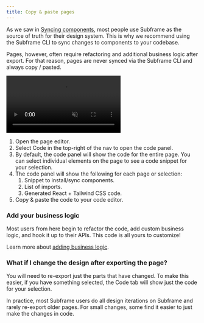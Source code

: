```yaml
---
title: Copy & paste pages
---
```


As we saw in [Syncing components](/developing/syncing-components), most people use Subframe as the source of truth for their design system. This is why we recommend using the Subframe CLI to sync changes to components to your codebase.

Pages, however, often require refactoring and additional business logic after export. For that reason, pages are never synced via the Subframe CLI and always copy / pasted.

<video
  autoPlay
  muted
  loop
  playsInline
  controls
  className="w-full"
  src="https://hevpkratkeuc60w7.public.blob.vercel-storage.com/copy-and-paste-JNO1IbVafiW2vHKt9OuGXgteMyHkTR.webm"
/>

1. Open the page editor.
2. Select Code in the top-right of the nav to open the code panel.
3. By default, the code panel will show the code for the entire page. You can select individual elements on the page to see a code snippet for your selection.
4. The code panel will show the following for each page or selection:
    1. Snippet to install/sync components.
    2. List of imports.
    3. Generated React + Tailwind CSS code.
5. Copy & paste the code to your code editor.

### Add your business logic

Most users from here begin to refactor the code, add custom business logic, and hook it up to their APIs. This code is all yours to customize!

Learn more about [adding business logic](/developing/adding-business-logic).

### What if I change the design after exporting the page?

You will need to re-export just the parts that have changed. To make this easier, if you have something selected, the Code tab will show just the code for your selection.

In practice, most Subframe users do all design iterations on Subframe and rarely re-export older pages. For small changes, some find it easier to just make the changes in code.